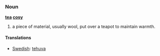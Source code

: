 ===Noun===
'''[[tea]] [[cosy]]'''

# a piece of material, usually wool, put over a teapot to maintain warmth.

====Translations====
*[[Swedish]]: [[tehuva]]